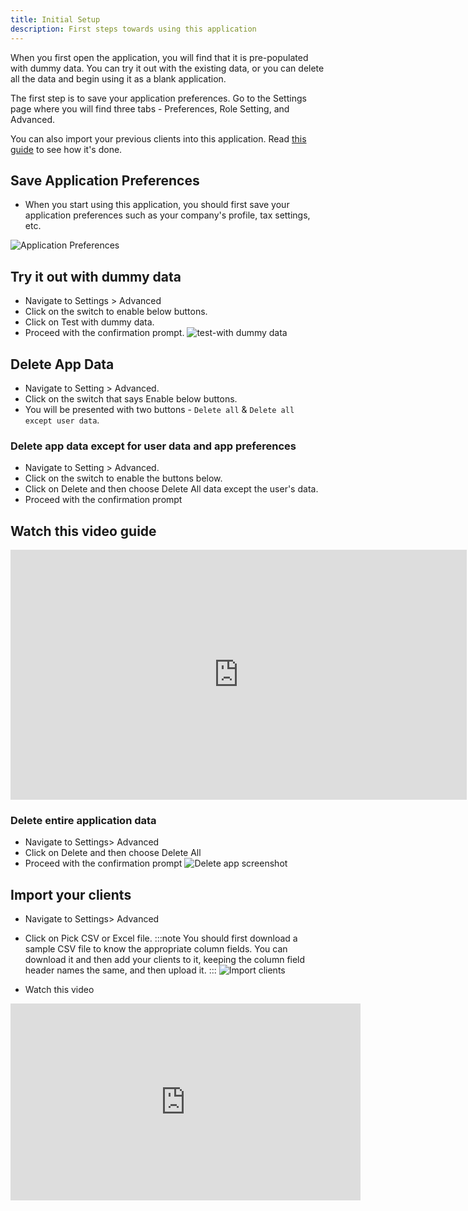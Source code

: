 ```yaml
---
title: Initial Setup
description: First steps towards using this application
---
```



When you first open the application, you will find that it is pre-populated with dummy data.
You can try it out with the existing data, or you can delete all the data and begin using it as a blank application.

The first step is to save your application preferences.
Go to the Settings page where you will find three tabs - Preferences, Role Setting, and Advanced.

You can also import your previous clients into this application.
Read [this guide](/guides/) to see how it's done.

## Save Application Preferences

- When you start using this application, you should first save your application preferences such as your company's profile, tax settings, etc.

![Application Preferences](../../../assets/guides/initial-setup/application-prefs.png)

## Try it out with dummy data

- Navigate to Settings > Advanced
- Click on the switch to enable below buttons.
- Click on Test with dummy data.
- Proceed with the confirmation prompt.
  ![test-with dummy data](../../../assets/guides/initial-setup/test-with-dymmy-data.png)

## Delete App Data

- Navigate to Setting > Advanced.
- Click on the switch that says Enable below buttons.
- You will be presented with two buttons - `Delete all` & `Delete all except user data`.

### Delete app data except for user data and app preferences

- Navigate to Setting > Advanced.
- Click on the switch to enable the buttons below.
- Click on Delete and then choose Delete All data except the user's data.
- Proceed with the confirmation prompt

## Watch this video guide

<div class="not-content ml-10">
  <iframe
    width="730"
    height="400"
    src="https://www.youtube.com/embed/HuGzHHk8B_M"
    title="YouTube video player"
    frameborder="0"
    allow=""
    allowfullscreen
  ></iframe>
</div>

### Delete entire application data

- Navigate to Settings> Advanced
- Click on Delete and then choose Delete All
- Proceed with the confirmation prompt
  ![Delete app screenshot](../../../assets/guides/initial-setup/delete-app.png)

## Import your clients

- Navigate to Settings> Advanced
- Click on Pick CSV or Excel file.
  :::note
  You should first download a sample CSV file to know the appropriate column fields. You can download it and then add your clients to it, keeping the column field header names the same, and then upload it.
  :::
  ![Import clients](../../../assets/guides/initial-setup/import-clients.png)

- Watch this video

<div class="not-content ml-10">
  <iframe
    width="560"
    height="315"
    src="https://www.youtube.com/embed/nzhbdm83hrk?si=plLXueui_T2TFY3F"
    title="YouTube video player"
    frameborder="0"
    allow=""
    allowfullscreen
  ></iframe>
</div>
<div class="not-content">
  <Comments />
</div>
